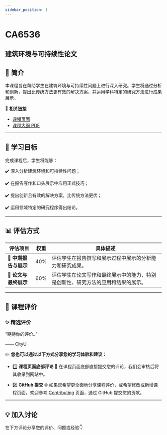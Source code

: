 ```yaml
---
sidebar_position: 1
---
```


# CA6536
## 建筑环境与可持续性论文

## **📘 简介**
本课程旨在帮助学生在建筑环境与可持续性问题上进行深入研究。学生将通过分析和创新，提出比传统方法更有效的解决方案，并运用学科特定的研究方法进行成果展示。

🔗 **相关链接**
- [课程页面](https://www.cityu.edu.hk/catalogue/pg/202526/course/CA6536.htm)
- [课程大纲 PDF](https://www.cityu.edu.hk/catalogue/pg/202526/course/CA6536.pdf)

---

## **🎯 学习目标**

完成课程后，学生将能够：

✔️ 深入分析建筑环境和可持续性问题；

✔️ 在报告写作和口头展示中应用正式技巧；

✔️ 提出创新且有效的解决方案，比传统方法更优；

✔️ 运用领域特定的研究程序得出结论。

---

## **📊 评估方式**

| **评估项目**          | **权重** | **具体描述**                                                                                       |
|----------------------|---------|---------------------------------------------------------------------------------------------------|
| **📝 中期报告与展示**   | 40%     | 评估学生在报告撰写和展示过程中展示的分析能力和研究成果。                                              |
| **📝 论文与最终展示**   | 60%     | 评估学生在论文写作和最终展示中的能力，特别是创新性、研究方法的应用和结果的展示。                   |

---

## **💬 课程评价**

### ✨ **精选评价**
<div className={commentStyles.commentBox}>
    <p className={commentStyles.commentText}>
        “期待你的评价。”
    </p>
    <p className={commentStyles.commentAuthor}>—— CityU</p>
</div>

✏️ **您也可以通过以下方式分享您的学习体验和建议：**

- 1️⃣ **课程页面底部评论**
💬 在课程页面底部直接提交您的评论，我们会审核后将其收录到网站中。

- 2️⃣ **GitHub 提交**
🌐 如果您希望更全面地分享课程评价，或希望修改或新增课程页面，欢迎参考 [Contributing](/contributing) 页面，通过 GitHub 提交您的贡献。

---

## **💡 加入讨论**

在下方评论分享您的评价、问题或经验👇
<Utterances />